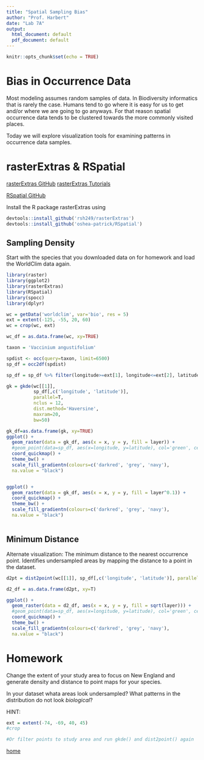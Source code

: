 ```yaml
---
title: "Spatial Sampling Bias"
author: "Prof. Harbert"
date: "Lab 7A"
output:
  html_document: default
  pdf_document: default
---
```



```r
knitr::opts_chunk$set(echo = TRUE)
```

# Bias in Occurrence Data

Most modeling assumes random samples of data. In Biodiversity informatics that is rarely the case. Humans tend to go where it is easy for us to get and/or where we are going to go anyways. For that reason spatial occurrence data tends to be clustered towards the more commonly visited places. 

Today we will explore visualization tools for examining patterns in occurrence data samples.

# rasterExtras & RSpatial

[rasterExtras GitHub](https://github.com/rsh249/rasterExtras)
[rasterExtras Tutorials](https://rsh249.github.io/demo/rasterExtras.html)

[RSpatial GitHub](https://github.com/oshea-patrick/RSpatial)

Install the R package rasterExtras using

```R

devtools::install_github('rsh249/rasterExtras')
devtools::install_github('oshea-patrick/RSpatial')

```

## Sampling Density

Start with the species that you downloaded data on for homework and load the WorldClim data again.

```R

library(raster)
library(ggplot2)
library(rasterExtras)
library(RSpatial)
library(spocc)
library(dplyr)

wc = getData('worldclim', var='bio', res = 5)
ext = extent(-125, -55, 20, 60)
wc = crop(wc, ext)

wc_df = as.data.frame(wc, xy=TRUE)

taxon = 'Vaccinium angustifolium'

spdist <- occ(query=taxon, limit=6500)
sp_df = occ2df(spdist)

sp_df = sp_df %>% filter(longitude>=ext[1], longitude<=ext[2], latitude>=ext[3], latitude <=ext[4]) #filter points to study area

gk = gkde(wc[[1]], 
          sp_df[,c('longitude', 'latitude')], 
          parallel=T, 
          nclus = 12, 
          dist.method='Haversine', 
          maxram=20, 
          bw=50)

gk_df=as.data.frame(gk, xy=TRUE)
ggplot() +
  geom_raster(data = gk_df, aes(x = x, y = y, fill = layer)) +
  #geom_point(data=sp_df, aes(x=longitude, y=latitude), col='green', cex=0.1) +
  coord_quickmap() +
  theme_bw() + 
  scale_fill_gradientn(colours=c('darkred', 'grey', 'navy'),
  na.value = "black")


ggplot() +
  geom_raster(data = gk_df, aes(x = x, y = y, fill = layer^0.1)) +
  coord_quickmap() +
  theme_bw() + 
  scale_fill_gradientn(colours=c('darkred', 'grey', 'navy'),
  na.value = "black")



```

## Minimum Distance

Alternate visualization: The minimum distance to the nearest occurrence point. Identifies undersampled areas by mapping the distance to a point in the dataset.



```R
d2pt = dist2point(wc[[1]], sp_df[,c('longitude', 'latitude')], parallel=TRUE, nclus = 12, dist.method='Haversine', maxram = 20)

d2_df = as.data.frame(d2pt, xy=T)

ggplot() +
  geom_raster(data = d2_df, aes(x = x, y = y, fill = sqrt(layer))) +
  #geom_point(data=sp_df, aes(x=longitude, y=latitude), col='green', cex=0.2) +
  coord_quickmap() +
  theme_bw() + 
  scale_fill_gradientn(colours=c('darkred', 'grey', 'navy'),
  na.value = "black")
```

# Homework

Change the extent of your study area to focus on New England and generate density and distance to point maps for your species.

In your dataset whata areas look undersampled? What patterns in the distribution do not look *biological*?

HINT:

```R
ext = extent(-74, -69, 40, 45)
#crop

#Or filter points to study area and run gkde() and dist2point() again

```

[home](https://rsh249.github.io/bioinformatics)
